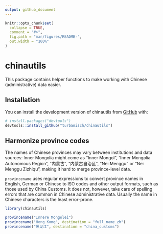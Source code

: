 ```yaml
---
output: github_document
---
```


<!-- README.md is generated from README.Rmd. Please edit that file -->

```r
knitr::opts_chunk$set(
  collapse = TRUE,
  comment = "#>",
  fig.path = "man/figures/README-",
  out.width = "100%"
)
```

# chinautils

<!-- badges: start -->
<!-- badges: end -->

This package contains helper functions to make working with Chinese (administrative) data easier.

## Installation

You can install the development version of chinautils from [GitHub](https://github.com/) with:

``` r
# install.packages("devtools")
devtools::install_github("turbanisch/chinautils")
```

## Harmonize province codes 

The names of Chinese provinces may vary between institutions and data sources: Inner Mongolia might come as "Inner Mongol", "Inner Mongolia Autonomous Region", "内蒙古", "内蒙古自治区", "Nei Menggu" or "Nei Menggu Zizhiqu", making it hard to merge province-level data. 

`provincename` uses regular expressions to convert province names in English, German or Chinese to ISO codes and other output formats, such as those used by China Customs. 
It does not, however, take care of spelling errors that are common in Chinese administrative data. Usually the name in Chinese characters is the least error-prone. 

```r
library(chinautils)

provincename("Innere Mongolei")
provincename("Hong Kong", destination = "full_name_zh")
provincename("黑龙江", destination = "china_customs")
```

